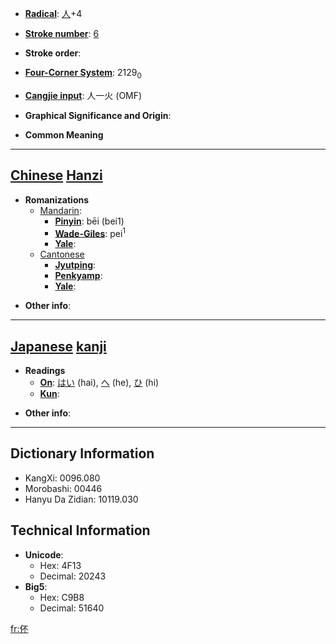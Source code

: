 * '''[[Wiktionary:Chinese radical index| Radical]]''': [[Wiktionary:Chinese radical index 人|人]]+4

* '''[[Wiktionary:Chinese total strokes index|Stroke number]]''': [[Wiktionary:Chinese total strokes index 6|6]]

* '''Stroke order''': 

* '''[[Wiktionary:Chinese four corner index|Four-Corner System]]''': 2129<sub>0</sub>

* '''[[Wiktionary:Chinese Cangjie index|Cangjie input]]''': 人一火 (OMF)

* '''Graphical Significance and Origin''': 

* '''Common Meaning'''

----

== [[Chinese]] [[Hanzi]] ==

* '''Romanizations'''
** [[Mandarin]]:
*** '''[[Pinyin]]''': bēi (bei1)
*** '''[[Wade-Giles]]''': pei<sup>1</sup>
*** '''[[Yale]]''': 
**[[Cantonese]]
***'''[[Jyutping]]''':
***'''[[Penkyamp]]''': 
***'''[[Yale]]''': 

* '''Other info''': 

----

== [[Japanese]] [[kanji]] ==

* '''Readings'''
** '''[[On]]''': [[はい]] (hai), [[へ]] (he), [[ひ]] (hi)
** '''[[Kun]]''': 

* '''Other info''':  

----

== Dictionary Information ==

* KangXi: 0096.080
* Morobashi: 00446
* Hanyu Da Zidian: 10119.030

== Technical Information ==

* '''Unicode''':
** Hex: 4F13
** Decimal: 20243
* '''Big5''':
** Hex: C9B8
** Decimal: 51640

[[fr:伓]]